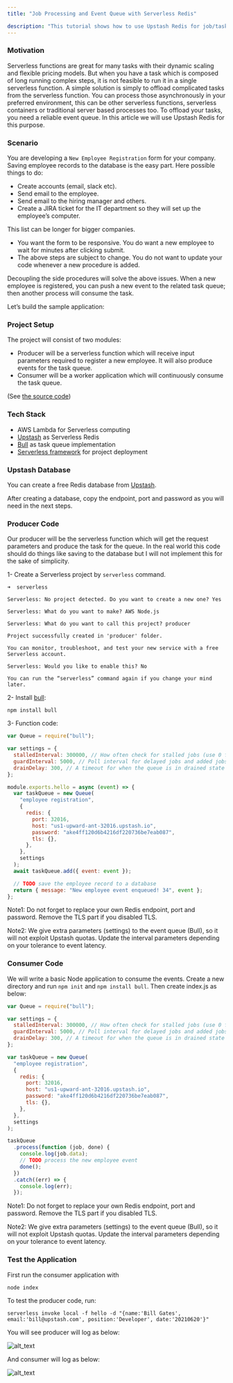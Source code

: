 ```yaml
---
title: "Job Processing and Event Queue with Serverless Redis"

description: "This tutorial shows how to use Upstash Redis for job/task processing."
---
```


### Motivation

Serverless functions are great for many tasks with their dynamic scaling and
flexible pricing models. But when you have a task which is composed of long
running complex steps, it is not feasible to run it in a single serverless
function. A simple solution is simply to offload complicated tasks from the
serverless function. You can process those asynchronously in your preferred
environment, this can be other serverless functions, serverless containers or
traditional server based processes too. To offload your tasks, you need a
reliable event queue. In this article we will use Upstash Redis for this
purpose.

### Scenario

You are developing a `New Employee Registration` form for your company. Saving
employee records to the database is the easy part. Here possible things to do:

- Create accounts (email, slack etc).
- Send email to the employee.
- Send email to the hiring manager and others.
- Create a JIRA ticket for the IT department so they will set up the employee’s
  computer.

This list can be longer for bigger companies.

- You want the form to be responsive. You do want a new employee to wait for
  minutes after clicking submit.
- The above steps are subject to change. You do not want to update your code
  whenever a new procedure is added.

Decoupling the side procedures will solve the above issues. When a new employee
is registered, you can push a new event to the related task queue; then another
process will consume the task.

Let’s build the sample application:

### Project Setup

The project will consist of two modules:

- Producer will be a serverless function which will receive input parameters
  required to register a new employee. It will also produce events for the task
  queue.
- Consumer will be a worker application which will continuously consume the task
  queue.

(See
[the source code](https://github.com/upstash/examples/tree/master/task-queue))

### Tech Stack

- AWS Lambda for Serverless computing
- [Upstash](https://upstash.com) as Serverless Redis
- [Bull](https://github.com/OptimalBits/bull) as task queue implementation
- [Serverless framework](https://www.serverless.com/) for project deployment

### Upstash Database

You can create a free Redis database from [Upstash](https://docs.upstash.com/).

After creating a database, copy the endpoint, port and password as you will need
in the next steps.

### Producer Code

Our producer will be the serverless function which will get the request
parameters and produce the task for the queue. In the real world this code
should do things like saving to the database but I will not implement this for
the sake of simplicity.

1- Create a Serverless project by `serverless` command.

```shell
➜  serverless

Serverless: No project detected. Do you want to create a new one? Yes

Serverless: What do you want to make? AWS Node.js

Serverless: What do you want to call this project? producer

Project successfully created in 'producer' folder.

You can monitor, troubleshoot, and test your new service with a free Serverless account.

Serverless: Would you like to enable this? No

You can run the “serverless” command again if you change your mind later.
```

2- Install [bull](https://github.com/OptimalBits/bull):

`npm install bull`

3- Function code:

```javascript
var Queue = require("bull");

var settings = {
  stalledInterval: 300000, // How often check for stalled jobs (use 0 for never checking).
  guardInterval: 5000, // Poll interval for delayed jobs and added jobs.
  drainDelay: 300, // A timeout for when the queue is in drained state (empty waiting for jobs).
};

module.exports.hello = async (event) => {
  var taskQueue = new Queue(
    "employee registration",
    {
      redis: {
        port: 32016,
        host: "us1-upward-ant-32016.upstash.io",
        password: "ake4ff120d6b4216df220736be7eab087",
        tls: {},
      },
    },
    settings
  );
  await taskQueue.add({ event: event });

  // TODO save the employee record to a database
  return { message: "New employee event enqueued! 34", event };
};
```

Note1: Do not forget to replace your own Redis endpoint, port and password.
Remove the TLS part if you disabled TLS.

Note2: We give extra parameters (settings) to the event queue (Bull), so it will
not exploit Upstash quotas. Update the interval parameters depending on your
tolerance to event latency.

### Consumer Code

We will write a basic Node application to consume the events. Create a new
directory and run `npm init` and `npm install bull`. Then create index.js as
below:

```javascript
var Queue = require("bull");

var settings = {
  stalledInterval: 300000, // How often check for stalled jobs (use 0 for never checking).
  guardInterval: 5000, // Poll interval for delayed jobs and added jobs.
  drainDelay: 300, // A timeout for when the queue is in drained state (empty waiting for jobs).
};

var taskQueue = new Queue(
  "employee registration",
  {
    redis: {
      port: 32016,
      host: "us1-upward-ant-32016.upstash.io",
      password: "ake4ff120d6b4216df220736be7eab087",
      tls: {},
    },
  },
  settings
);

taskQueue
  .process(function (job, done) {
    console.log(job.data);
    // TODO process the new employee event
    done();
  })
  .catch((err) => {
    console.log(err);
  });
```

Note1: Do not forget to replace your own Redis endpoint, port and password.
Remove the TLS part if you disabled TLS.

Note2: We give extra parameters (settings) to the event queue (Bull), so it will
not exploit Upstash quotas. Update the interval parameters depending on your
tolerance to event latency.

### Test the Application

First run the consumer application with

`node index`

To test the producer code, run:

```shell
serverless invoke local -f hello -d "{name:'Bill Gates', email:'bill@upstash.com', position:'Developer', date:'20210620'}"
```

You will see producer will log as below:

![alt_text](/img/examples/producer.png "image_tooltip")

And consumer will log as below:

![alt_text](/img/examples/consumer.png "image_tooltip")
